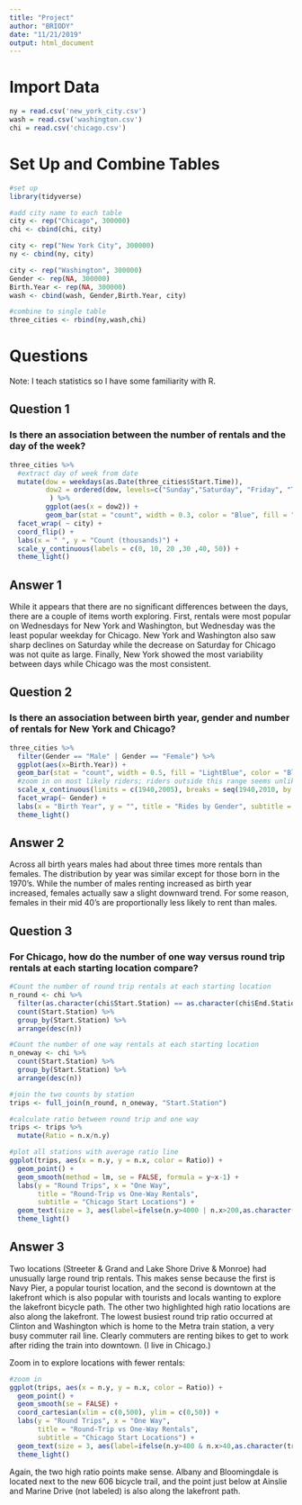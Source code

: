```yaml
---
title: "Project"
author: "BRIODY"
date: "11/21/2019"
output: html_document
---
```


# Import Data
```r
ny = read.csv('new_york_city.csv')
wash = read.csv('washington.csv')
chi = read.csv('chicago.csv')
```

# Set Up and Combine Tables
```r
#set up
library(tidyverse)

#add city name to each table 
city <- rep("Chicago", 300000)
chi <- cbind(chi, city)

city <- rep("New York City", 300000)
ny <- cbind(ny, city)

city <- rep("Washington", 300000)
Gender <- rep(NA, 300000)
Birth.Year <- rep(NA, 300000)
wash <- cbind(wash, Gender,Birth.Year, city)

#combine to single table
three_cities <- rbind(ny,wash,chi)
```

# Questions
Note: I teach statistics so I have some familiarity with R. 

## Question 1 
### Is there an association between the number of rentals and the day of the week? 
```r
three_cities %>% 
  #extract day of week from date
  mutate(dow = weekdays(as.Date(three_cities$Start.Time)), 
         dow2 = ordered(dow, levels=c("Sunday","Saturday", "Friday", "Thursday","Wednesday", "Tuesday", "Monday"))
          ) %>% 
         ggplot(aes(x = dow2)) + 
         geom_bar(stat = "count", width = 0.3, color = "Blue", fill = "LightBlue") +
  facet_wrap( ~ city) + 
  coord_flip() +
  labs(x = " ", y = "Count (thousands)") +
  scale_y_continuous(labels = c(0, 10, 20 ,30 ,40, 50)) +
  theme_light()
```

## Answer 1 
While it appears that there are no significant differences between the days, there are a couple of items worth exploring. First, rentals were most popular on Wednesdays for New York and Washington, but Wednesday was the least popular weekday for Chicago. New York and Washington also saw sharp declines on Saturday while the decrease on Saturday for Chicago was not quite as large. Finally, New York showed the most variability between days while Chicago was the most consistent. 

## Question 2  
### Is there an association between birth year, gender and number of rentals for New York and Chicago? 
```r
three_cities %>% 
  filter(Gender == "Male" | Gender == "Female") %>% 
  ggplot(aes(x=Birth.Year)) + 
  geom_bar(stat = "count", width = 0.5, fill = "LightBlue", color = "Blue" ) +
  #zoom in on most likely riders; riders outside this range seems unlikely
  scale_x_continuous(limits = c(1940,2005), breaks = seq(1940,2010, by = 10)) +
  facet_wrap(~ Gender) + 
  labs(x = "Birth Year", y = "", title = "Rides by Gender", subtitle = "Chicago and New York City") +
  theme_light()
```

## Answer 2 
Across all birth years males had about three times more rentals than females. The distribution by year was similar except for those born in the 1970's. While the number of males renting increased as birth year increased, females actually saw a slight downward trend. For some reason, females in their mid 40's are proportionally less likely to rent than males. 

## Question 3 
### For Chicago, how do the number of one way versus round trip rentals at each starting location compare? 
```r
#Count the number of round trip rentals at each starting location
n_round <- chi %>% 
  filter(as.character(chi$Start.Station) == as.character(chi$End.Station)) %>% 
  count(Start.Station) %>% 
  group_by(Start.Station) %>% 
  arrange(desc(n))

#Count the number of one way rentals at each starting location
n_oneway <- chi %>% 
  count(Start.Station) %>% 
  group_by(Start.Station) %>% 
  arrange(desc(n))

#join the two counts by station 
trips <- full_join(n_round, n_oneway, "Start.Station")

#calculate ratio between round trip and one way 
trips <- trips %>% 
  mutate(Ratio = n.x/n.y)

#plot all stations with average ratio line
ggplot(trips, aes(x = n.y, y = n.x, color = Ratio)) +
  geom_point() +
  geom_smooth(method = lm, se = FALSE, formula = y~x-1) +
  labs(y = "Round Trips", x = "One Way", 
       title = "Round-Trip vs One-Way Rentals", 
       subtitle = "Chicago Start Locations") + 
  geom_text(size = 3, aes(label=ifelse(n.y>4000 | n.x>200,as.character(trips$Start.Station),'')), hjust = 1, vjust = 1.5) +
  theme_light()
```

## Answer 3 
Two locations (Streeter & Grand and Lake Shore Drive & Monroe) had unusually large round trip rentals. This makes sense because the first is Navy Pier, a popular tourist location, and the second is downtown at the lakefront which is also popular with tourists and locals wanting to explore the lakefront bicycle path. The other two highlighted high ratio locations are also along the lakefront. The lowest busiest round trip ratio occurred at Clinton and Washington which is home to the Metra train station, a very busy commuter rail line. Clearly commuters are renting bikes to get to work after riding the train into downtown. (I live in Chicago.)

Zoom in to explore locations with fewer rentals:
```r
#zoom in
ggplot(trips, aes(x = n.y, y = n.x, color = Ratio)) +
  geom_point() +
  geom_smooth(se = FALSE) +
  coord_cartesian(xlim = c(0,500), ylim = c(0,50)) +
  labs(y = "Round Trips", x = "One Way", 
       title = "Round-Trip vs One-Way Rentals", 
       subtitle = "Chicago Start Locations") +
  geom_text(size = 3, aes(label=ifelse(n.y>400 & n.x>40,as.character(trips$Start.Station),'')), hjust = 1, vjust = -1.5) + 
  theme_light()
```

Again, the two high ratio points make sense. Albany and Bloomingdale is located next to the new 606 bicycle trail, and the point just below at Ainslie and Marine Drive (not labeled) is also along the lakefront path. 